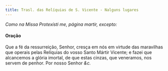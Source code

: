 ```yaml
---
title: Trasl. das Relíquias de S. Vicente - Nalguns lugares
---
```


<em>Como na Missa Protexísti me, página martir, excepto:</em>

<h4 class="text-center">Oração</h4>
<div class="container-fluid">
  <div class="row">
    <span class="text-justify"></div>
    <span class="text-justify">
      Que a fé da ressurreição, Senhor, cresça em nós em virtude das maravilhas
      que operais pelas Relíquias do vosso Santo Mártir Vicente; e fazei que
      alcancemos a glória imortal, de que estas cinzas, que veneramos, nos
      servem de penhor. Por nosso Senhor <em>&c.</em>
    </span>
</div>
